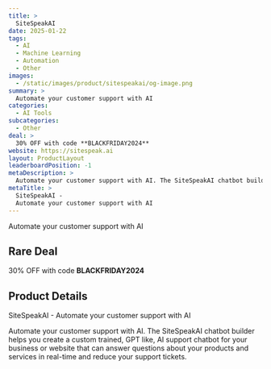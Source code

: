 ```yaml
---
title: >
  SiteSpeakAI
date: 2025-01-22
tags:
  - AI
  - Machine Learning
  - Automation
  - Other
images:
  - /static/images/product/sitespeakai/og-image.png
summary: >
  Automate your customer support with AI
categories:
  - AI Tools
subcategories:
  - Other
deal: >
  30% OFF with code **BLACKFRIDAY2024**
website: https://sitespeak.ai
layout: ProductLayout
leaderboardPosition: -1
metaDescription: >
  Automate your customer support with AI. The SiteSpeakAI chatbot builder helps you create a custom trained, GPT like, AI support chatbot for your business or website that can answer questions about your products and services in real-time and reduce your support tickets.
metaTitle: >
  SiteSpeakAI -
  Automate your customer support with AI
---
```

Automate your customer support with AI

## Rare Deal

30% OFF with code **BLACKFRIDAY2024**

## Product Details

SiteSpeakAI -
        Automate your customer support with AI

Automate your customer support with AI. The SiteSpeakAI chatbot builder helps you create a custom trained, GPT like, AI support chatbot for your business or website that can answer questions about your products and services in real-time and reduce your support tickets.
